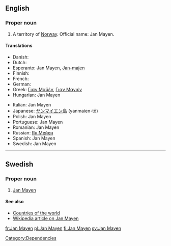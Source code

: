 ==English==

===Proper noun===
{{en-proper noun}}

# A territory of [[Norway]].  Official name: Jan Mayen.

====Translations====
{{trans-top|Norwegian territory}}
* Danish: {{t|da|Jan Mayen}}
* Dutch: {{t|du|Jan Mayen}}
* Esperanto: Jan Mayen, [[Jan-majen]]
* Finnish: {{t|fi|Jan Mayen}}
* French: {{t|fr|Jan Mayen}}
* German: {{t|de|Jan Mayen}}
* Greek: [[Γιαν Μαϋέν]], [[Γιαν Μαγιέν]]
* Hungarian: Jan Mayen
{{trans-mid}}
* Italian: Jan Mayen
* Japanese: [[ヤンマイエン島]] (yanmaien-tō)
* Polish: Jan Mayen
* Portuguese: Jan Mayen
* Romanian: Jan Mayen
* Russian: [[Ян Мейен]]
* Spanish: Jan Mayen
* Swedish: Jan Mayen
{{trans-bottom}}
----

==Swedish==

===Proper noun===
{{infl|sv|proper noun}}

# [[#English|Jan Mayen]]

====See also====
* [[Appendix:Countries of the world|Countries of the world]]
* [[w:Jan_Mayen|Wikipedia article on Jan Mayen]]

[[Category:Dependencies]]

[[fr:Jan Mayen]]
[[pl:Jan Mayen]]
[[fi:Jan Mayen]]
[[sv:Jan Mayen]]